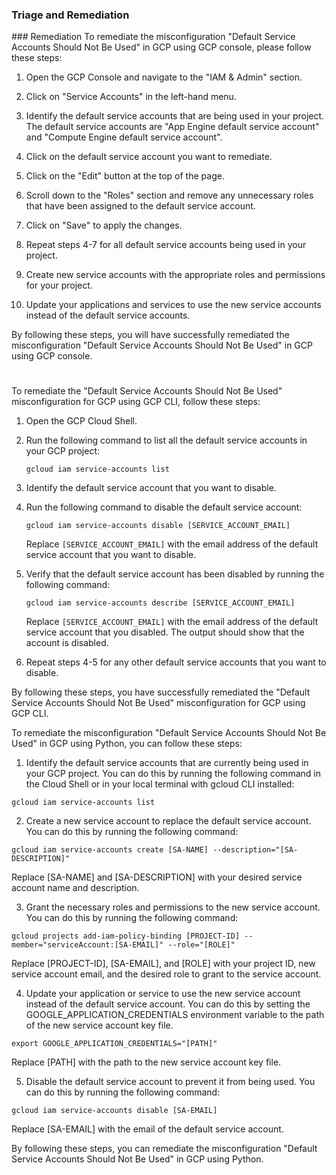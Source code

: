 
### Triage and Remediation
<Tabs>
<Tab title='Remediation'>
### Remediation

<AccordionGroup>
<Accordion title='Using Console' defaultOpen='true'>
To remediate the misconfiguration "Default Service Accounts Should Not Be Used" in GCP using GCP console, please follow these steps:

1. Open the GCP Console and navigate to the "IAM & Admin" section.

2. Click on "Service Accounts" in the left-hand menu.

3. Identify the default service accounts that are being used in your project. The default service accounts are "App Engine default service account" and "Compute Engine default service account".

4. Click on the default service account you want to remediate.

5. Click on the "Edit" button at the top of the page.

6. Scroll down to the "Roles" section and remove any unnecessary roles that have been assigned to the default service account.

7. Click on "Save" to apply the changes.

8. Repeat steps 4-7 for all default service accounts being used in your project.

9. Create new service accounts with the appropriate roles and permissions for your project.

10. Update your applications and services to use the new service accounts instead of the default service accounts.

By following these steps, you will have successfully remediated the misconfiguration "Default Service Accounts Should Not Be Used" in GCP using GCP console.

#
</Accordion>

<Accordion title='Using CLI'>
To remediate the "Default Service Accounts Should Not Be Used" misconfiguration for GCP using GCP CLI, follow these steps:

1. Open the GCP Cloud Shell.
2. Run the following command to list all the default service accounts in your GCP project:

   ```
   gcloud iam service-accounts list
   ```

3. Identify the default service account that you want to disable.
4. Run the following command to disable the default service account:

   ```
   gcloud iam service-accounts disable [SERVICE_ACCOUNT_EMAIL]
   ```

   Replace `[SERVICE_ACCOUNT_EMAIL]` with the email address of the default service account that you want to disable.

5. Verify that the default service account has been disabled by running the following command:

   ```
   gcloud iam service-accounts describe [SERVICE_ACCOUNT_EMAIL]
   ```

   Replace `[SERVICE_ACCOUNT_EMAIL]` with the email address of the default service account that you disabled. The output should show that the account is disabled.

6. Repeat steps 4-5 for any other default service accounts that you want to disable.

By following these steps, you have successfully remediated the "Default Service Accounts Should Not Be Used" misconfiguration for GCP using GCP CLI.
</Accordion>

<Accordion title='Using Python'>
To remediate the misconfiguration "Default Service Accounts Should Not Be Used" in GCP using Python, you can follow these steps:

1. Identify the default service accounts that are currently being used in your GCP project. You can do this by running the following command in the Cloud Shell or in your local terminal with gcloud CLI installed:

```
gcloud iam service-accounts list
```

2. Create a new service account to replace the default service account. You can do this by running the following command:

```
gcloud iam service-accounts create [SA-NAME] --description="[SA-DESCRIPTION]"
```

Replace [SA-NAME] and [SA-DESCRIPTION] with your desired service account name and description.

3. Grant the necessary roles and permissions to the new service account. You can do this by running the following command:

```
gcloud projects add-iam-policy-binding [PROJECT-ID] --member="serviceAccount:[SA-EMAIL]" --role="[ROLE]"
```

Replace [PROJECT-ID], [SA-EMAIL], and [ROLE] with your project ID, new service account email, and the desired role to grant to the service account.

4. Update your application or service to use the new service account instead of the default service account. You can do this by setting the GOOGLE_APPLICATION_CREDENTIALS environment variable to the path of the new service account key file.

```
export GOOGLE_APPLICATION_CREDENTIALS="[PATH]"
```

Replace [PATH] with the path to the new service account key file.

5. Disable the default service account to prevent it from being used. You can do this by running the following command:

```
gcloud iam service-accounts disable [SA-EMAIL]
```

Replace [SA-EMAIL] with the email of the default service account.

By following these steps, you can remediate the misconfiguration "Default Service Accounts Should Not Be Used" in GCP using Python.
</Accordion>

</AccordionGroup>
</Tab>
</Tabs>
